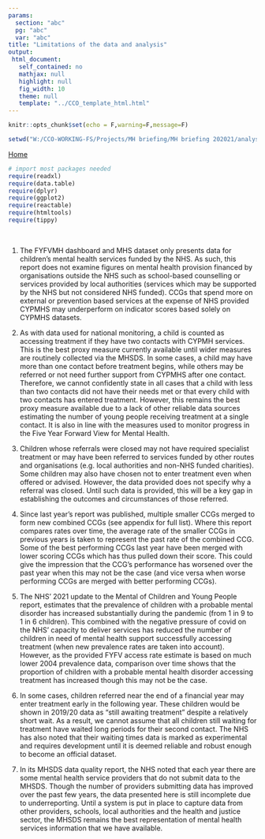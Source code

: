 ```yaml
---
params:
  section: "abc"
  pg: "abc"
  var: "abc"
title: "Limitations of the data and analysis"
output: 
 html_document: 
   self_contained: no
   mathjax: null
   highlight: null
   fig_width: 10
   theme: null
   template: "../CCO_template_html.html"
---
```


```r

knitr::opts_chunk$set(echo = F,warning=F,message=F)

setwd("W:/CCO-WORKING-FS/Projects/MH briefing/MH briefing 202021/analysis/Methodology")
```

<link rel="stylesheet" href="W:/CCO-WORKING-FS/Projects/MH briefing/MH briefing 202021/analysis//styles.css" type="text/css" />

<a href="../../index.html">Home</a></li>

```r

# import most packages needed
require(readxl)
require(data.table)
require(dplyr)
require(ggplot2)
require(reactable)
require(htmltools)
require(tippy)
```
<script src="extra_js.js"></script>

<br/>

1.	The FYFVMH dashboard and MHS dataset only presents data for children’s mental health services funded by the NHS. As such, this report does not examine figures on mental health provision financed by organisations outside the NHS such as school-based counselling or services provided by local authorities (services which may be supported by the NHS but not considered NHS funded). CCGs that spend more on external or prevention based services at the expense of NHS provided CYPMHS may underperform on indicator scores based solely on CYPMHS datasets.

2. As with data used for national monitoring, a child is counted as accessing treatment if they have two contacts with CYPMH services. This is the best proxy measure currently available until wider measures are routinely collected via the MHSDS. In some cases, a child may have more than one contact before treatment begins, while others may be referred or not need further support from CYPMHS after one contact. Therefore, we cannot confidently state in all cases that a child with less than two contacts did not have their needs met or that every child with two contacts has entered treatment. However, this remains the best proxy measure available due to a lack of other reliable data sources estimating the number of young people receiving treatment at a single contact. It is also in line with the measures used to monitor progress in the Five Year Forward View for Mental Health.

3.	Children whose referrals were closed may not have required specialist treatment or may have been referred to services funded by other routes and organisations (e.g. local authorities and non-NHS funded charities). Some children may also have chosen not to enter treatment even when offered or advised. However, the data provided does not specify why a referral was closed. Until such data is provided, this will be a key gap in establishing the outcomes and circumstances of those referred.

4.	Since last year’s report was published, multiple smaller CCGs merged to form new combined CCGs (see appendix for full list). Where this report compares rates over time, the average rate of the smaller CCGs in previous years is taken to represent the past rate of the combined CCG. Some of the best performing CCGs last year have been merged with lower scoring CCGs which has thus pulled down their score. This could give the impression that the CCG’s performance has worsened over the past year when this may not be the case (and vice versa when worse performing CCGs are merged with better performing CCGs).

5.	The NHS’ 2021 update to the Mental of Children and Young People report, estimates that the prevalence of children with a probable mental disorder has increased substantially during the pandemic (from 1 in 9 to 1 in 6 children). This combined with the negative pressure of covid on the NHS’ capacity to deliver services has reduced the number of children in need of mental health support successfully accessing treatment (when new prevalence rates are taken into account). However, as the provided FYFV access rate estimate is based on much lower 2004 prevalence data, comparison over time shows that the proportion of children with a probable mental health disorder accessing treatment has increased though this may not be the case.

6.	In some cases, children referred near the end of a financial year may enter treatment early in the following year. These children would be shown in 2019/20 data as “still awaiting treatment” despite a relatively short wait. As a result, we cannot assume that all children still waiting for treatment have waited long periods for their second contact. The NHS has also noted that their waiting times data is marked as experimental and requires development until it is deemed reliable and robust enough to become an official dataset.

7.	In its MHSDS data quality report, the NHS noted that each year there are some mental health service providers that do not submit data to the MHSDS. Though the number of providers submitting data has improved over the past few years, the data presented here is still incomplete due to underreporting. Until a system is put in place to capture data from other providers, schools, local authorities and the health and justice sector, the MHSDS remains the best representation of mental health services information that we have available.



